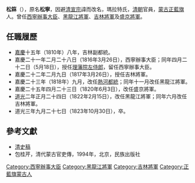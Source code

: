 '''松箖'''（{{bd|？||1823年|10月30日||}}），原名'''松寧'''，因避[[清宣宗|清宣宗]]諱而改名，瑪拉特氏，[[清朝|清朝]]官員，[[蒙古|蒙古]][[正藍旗|正藍旗]]人。曾任[[西寧辦事大臣|西寧辦事大臣]]、[[黑龍江將軍|黑龍江將軍]]、[[吉林將軍|吉林將軍]]及[[盛京將軍|盛京將軍]]。

==任職履歷==
*[[嘉慶|嘉慶]]十五年（1810年）八年，吉林副都統。
*嘉慶二十一年二月二十八日（1816年3月26日），西寧辦事大臣；同年四月二十二日（5月18日），授任[[理藩院|理藩院]][[左侍郎|左侍郎]]，留任西寧辦事大臣。
*嘉慶二十二年二月九日（1817年3月26日），授任吉林將軍。
*嘉慶二十三年（1818年）九月，改任[[熱河都統|熱河都統]]；同年十一月改任黑龍江將軍。
*嘉慶二十五年四月二十三日（1820年6月3日），改任盛京將軍。
*[[道光|道光]]二年正月二十四日（1822年2月15日），改任黑龍江將軍；同年六月改任吉林將軍。
*道光三年九月二十七日（1823年10月30日），卒。

==參考文獻==
*[[清史稿|清史稿]]
*包桂芹，清代蒙古官吏傳，1994年，北京，民族出版社

{{start box}}
{{s-off}}
{{succession box|[[緒莊|緒莊]]|[[那爾松阿|那爾松阿]]|[[西寧辦事大臣|西寧辦事大臣]]|<small>嘉慶二十一年二月二十八日－嘉慶二十二年二月九日</small><br>1816年3月26日－1817年3月26日在任，後授任吉林將軍}}
{{succession box|[[特依順保|特依順保]]|[[奕顥|奕顥]]|[[黑龍江將軍|黑龍江將軍]]|<small>嘉慶二十三年十一月－嘉慶二十五年四月二十三日</small><br>1818年－1820年6月3日在任，後改盛京將軍}}
{{succession box|[[奕顥|奕顥]]|[[德英阿|德英阿]]|[[黑龍江將軍|黑龍江將軍]]|<small>道光二年正月二十四日－道光二年六月</small><br>1822年在任，後改吉林將軍}}
{{end box}}

{{清朝人物小作品}}

[[Category:西寧辦事大臣|Category:西寧辦事大臣]]
[[Category:黑龍江將軍|Category:黑龍江將軍]]
[[Category:吉林將軍|Category:吉林將軍]]
[[Category:正藍旗蒙古人|Category:正藍旗蒙古人]]